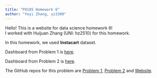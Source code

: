 ```yaml
---
title: "P8105 Homework 6"
author: "Yeyi Zhang, yz3300"
---
```

Hello! This is a website for data science homework 6!  
I worked with Huijuan Zhang (UNI: hz2510) for this homework.

In this homework, we used __Instacart__ dataset. 


Dashboard from Problem 1 is [here](problem1.html).


Dashboard from Problem 2 is [here](https://huijuanzhang.shinyapps.io/p8105_hw6_problem2/).


The GitHub repos for this problem are [Problem 1](https://github.com/HuijuanZhang/p8105_hw6_p1),
[Problem 2](https://github.com/zyy7348/p8105_hw6_problem2) and [Website](https://github.com/zyy7348/p8105_hw6_yz3300.github.io).




